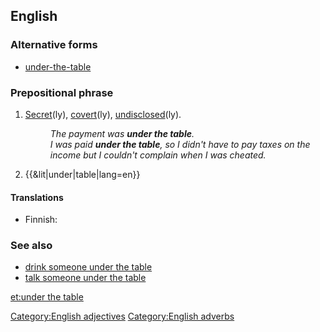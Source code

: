 ==English==

===Alternative forms===
* [[under-the-table]] {{qualifier|attributive use}}

===Prepositional phrase===
{{head|en|prepositional phrase|head=[[under]] [[the]] [[table]]}}

# {{label|en|adjectival|and|adverbial}} [[secret|Secret]](ly), [[covert]](ly), [[undisclosed]](ly).
#: ''The payment was '''under the table'''.''
#: ''I was paid '''under the table''', so I didn't have to pay taxes on the income but I couldn't complain when I was cheated.''
# {{&lit|under|table|lang=en}}

====Translations====
{{trans-top|secretly}}
* Finnish: {{t+|fi|pimeästi}}
{{trans-mid}}
{{trans-bottom}}

===See also===
* [[drink someone under the table]]
* [[talk someone under the table]]

[[Category:English adjectives]]
[[Category:English adverbs]]

[[et:under the table]]